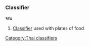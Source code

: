 {{LanguageSection|Thai}}
===Classifier===
'''จาน''' <!-- romanizations from 2 lonely planet phrasebooks (jaan, jahn)-->

# [[Classifier]] used with plates of food

[[Category:Thai classifiers]]